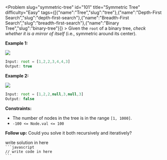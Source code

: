 
<Problem slug="symmetric-tree" id="101" title="Symmetric Tree" difficulty="Easy" tags={[{"name":"Tree","slug":"tree"},{"name":"Depth-First Search","slug":"depth-first-search"},{"name":"Breadth-First Search","slug":"breadth-first-search"},{"name":"Binary Tree","slug":"binary-tree"}]} >
    Given the `root` of a binary tree, _check whether it is a mirror of itself_ (i.e., symmetric around its center).

**Example 1:**

![](https://assets.leetcode.com/uploads/2021/02/19/symtree1.jpg)
```javascript 
Input: root = [1,2,2,3,4,4,3]
Output: true

```

**Example 2:**

![](https://assets.leetcode.com/uploads/2021/02/19/symtree2.jpg)
```javascript 
Input: root = [1,2,2,null,3,null,3]
Output: false

```

**Constraints:**

*   The number of nodes in the tree is in the range `[1, 1000]`.
*   `-100 <= Node.val <= 100`

**Follow up:** Could you solve it both recursively and iteratively?
</Problem >

<Solution>
write solution in here
</Solution>

<Code>
```javascript
// write code in here
```
</Code>

<Similar data={[]} />
